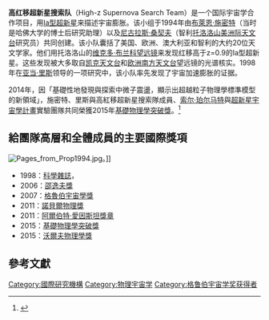 '''高红移超新星搜索队'''（High-z Supernova Search Team）是一个国际宇宙学合作项目，用[[Ia型超新星|Ia型超新星]]来描述宇宙膨胀。该小组于1994年由[[布萊恩·施密特|布萊恩·施密特]]（当时是哈佛大学的博士后研究助理）以及[[尼古拉斯·桑契夫|尼古拉斯·桑契夫]]（智利[[托洛洛山美洲际天文台|托洛洛山美洲际天文台]]研究员）共同创建。该小队囊括了美国、欧洲、澳大利亚和智利的大约20位天文学家。他们用托洛洛山的[[维克多·布兰科望远镜|维克多·布兰科望远镜]]来发现红移高于z=0.9的Ia型超新星。这些发现被大多取自[[凯克天文台|凯克天文台]]和[[欧洲南方天文台|欧洲南方天文台]]望远镜的光谱核实。1998年在[[亚当·里斯|亚当·里斯]]领导的一项研究中，该小队率先发现了宇宙加速膨胀的证据。

2014年，因「基礎性地發現與探索中微子震盪，顯示出超越粒子物理學標準模型的新領域」，施密特、里斯與高紅移超新星搜索隊成員、[[索尔·珀尔马特|索尔·珀尔马特]]與[[超新星宇宙學計畫|超新星宇宙學計畫]]實驗團隊共同榮獲2015年[[基礎物理學突破獎|基礎物理學突破獎]]。<ref name=Laureates>{{cite web | url =https://breakthroughprize.org/Prize/1 | title =Fundamental Physics Breakthrough Prize Laureates | website =Fundamental Physics Breakthrough Prize | publisher =Breakthrough Prize | accessdate =2015-11-18 | archive-date =2016-03-15 | archive-url =https://web.archive.org/web/20160315045423/https://breakthroughprize.org/Prize/1 | dead-url =no }}</ref>

== 給團隊高層和全體成員的主要國際獎項 ==
[[File:Pages_from_Prop1994.jpg|top]]。]]
*1998：[[科學_(期刊)|科學雜誌]]，{{tsl|en|Breakthrough of the Year]|年度突破 (美國科學促進會)|年度突破獎}}
*2006：[[邵逸夫獎|邵逸夫獎]]
*2007：[[格魯伯宇宙學獎|格魯伯宇宙學獎]]
*2011：[[諾貝爾物理獎|諾貝爾物理獎]] 
*2011：[[阿爾伯特·愛因斯坦獎章|阿爾伯特·愛因斯坦獎章]]
*2015：[[基礎物理學突破獎|基礎物理學突破獎]]
*2015：[[沃爾夫物理學獎|沃爾夫物理學獎]]

==參考文獻==
{{reflist}}

{{突破奖获得者}}
{{格鲁伯宇宙学奖获得者}}
{{Authority control}}
[[Category:國際研究機構|Category:國際研究機構]]
[[Category:物理宇宙学|Category:物理宇宙学]]
[[Category:格鲁伯宇宙学奖获得者|Category:格鲁伯宇宙学奖获得者]]